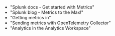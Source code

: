 
* <Link to="https://docs.splunk.com/Documentation/Splunk/latest/Metrics/GetStarted" openInNewContext>"Splunk docs - Get started with Metrics"</Link>
* <Link to="https://www.splunk.com/en_us/blog/platform/metrics-to-the-max-dramatic-performance-improvements-for-monitoring-and-alerting-on-metrics-data.html" openInNewContext>"Splunk blog - Metrics to the Max!"</Link>
* <Link to="https://docs.splunk.com/Documentation/SplunkCloud/latest/Metrics/GetMetricsInOther" openInNewContext>"Getting metrics in"</Link>
* <Link to="https://community.splunk.com/t5/Community-Blog/Sending-Metrics-to-Splunk-Enterprise-With-the-OpenTelemetry/ba-p/613991" openInNewContext>"Sending metrics with OpenTelemetry Collector"</Link>
* <Link to="https://docs.splunk.com/Documentation/Splunk/latest/Analytics/Analyze" openInNewContext>"Analytics in the Analytics Workspace"</Link>

